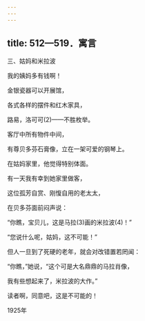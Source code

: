 ```yaml
---
---
---
```

title: 512—519．寓言
---



三、姑妈和米拉波


我的姨妈多有钱啊！

金银瓷器可以开展馆，

各式各样的摆件和红木家具，

路易，洛可可(2)——不胜枚举。

客厅中所有物件中间，

有尊贝多芬石膏像，立在一架可爱的钢琴上。

在姑妈家里，他觉得特别体面。

有一天我有幸到她家里做客，

这位孤芳自赏、刚愎自用的老太太，

在贝多芬面前闷声说：

“你瞧，宝贝儿，这是马拉(3)画的米拉波(4)！”

“您说什么呢，姑妈，这不可能！”

但人一旦到了死硬的老年，就会对改错置若罔闻：

“你瞧，”她说，“这个可是大名鼎鼎的马拉肖像，

我有些想起来了，米拉波的大作。”

读者啊，同意吧，这是不可能的！

1925年